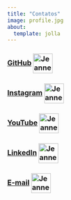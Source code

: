 ---
title: "Contatos"
image: profile.jpg
about:
  template: jolla
---

<html>
<body>
<div style="text-align:left">
<p>
<h3>
[GitHub](https://github.com/francojra) <img src="https://img.icons8.com/ios-glyphs/512/github.png" alt="Jeanne-HTML" align="center" height="45" width="45"/>
</p>
</h3>
</div>
</body>
</html>

<html>
<body>
<div style="text-align:left">
<p>
<h3>
[Instagram](https://www.instagram.com/jeanneefranco/) <img src="https://img.icons8.com/ios-glyphs/512/instagram-new.png" alt="Jeanne-HTML" align="center" height="45" width="45"/>
</p>
</h3>
</div>
</body>
</html>

<html>
<body>
<div style="text-align:left">
<p>
<h3>
[YouTube](https://www.youtube.com/channel/UCValiiCyO82tJmG0BXnQuow) <img src="https://img.icons8.com/ios-glyphs/512/youtube.png" alt="Jeanne-HTML" align="center" height="45" width="45"/>
</p>
</h3>
</div>
</body>
</html>

<html>
<body>
<div style="text-align:left">
<p>
<h3>
[LinkedIn](https://www.linkedin.com/in/francojra/) <img src="https://img.icons8.com/ios-glyphs/512/linkedin-circled.png" alt="Jeanne-HTML" align="center" height="45" width="45"/>
</p>
</h3>
</div>
</body>
</html>

<html>
<body>
<div style="text-align:left">
<p>
<h3>
[E-mail](mailto:jeanne.raquel02@hotmail.com) <img src="https://img.icons8.com/ios-filled/512/apple-mail.png" alt="Jeanne-HTML" align="center" height="45" width="45"/>
</p>
</h3>
</div>
</body>
</html>